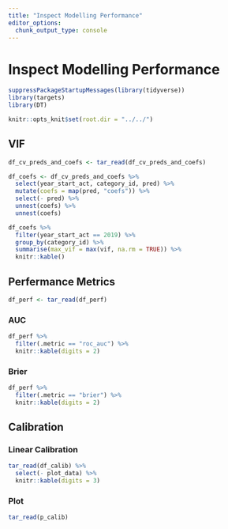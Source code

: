 ```yaml
---
title: "Inspect Modelling Performance"
editor_options: 
  chunk_output_type: console
---
```


# Inspect Modelling Performance

```r
suppressPackageStartupMessages(library(tidyverse))
library(targets)
library(DT)
```

```r
knitr::opts_knit$set(root.dir = "../../")
```

## VIF

```r
df_cv_preds_and_coefs <- tar_read(df_cv_preds_and_coefs)

df_coefs <- df_cv_preds_and_coefs %>%
  select(year_start_act, category_id, pred) %>%
  mutate(coefs = map(pred, "coefs")) %>%
  select(- pred) %>%
  unnest(coefs) %>%
  unnest(coefs)

df_coefs %>%
  filter(year_start_act == 2019) %>%
  group_by(category_id) %>%
  summarise(max_vif = max(vif, na.rm = TRUE)) %>%
  knitr::kable()

```


## Perfermance Metrics

```r
df_perf <- tar_read(df_perf)
```

### AUC

```r
df_perf %>%
  filter(.metric == "roc_auc") %>%
  knitr::kable(digits = 2)
```

### Brier

```r
df_perf %>%
  filter(.metric == "brier") %>%
  knitr::kable(digits = 2)
```


## Calibration

### Linear Calibration

```r
tar_read(df_calib) %>%
  select(- plot_data) %>%
  knitr::kable(digits = 3)
```

### Plot

```r
tar_read(p_calib)
```

